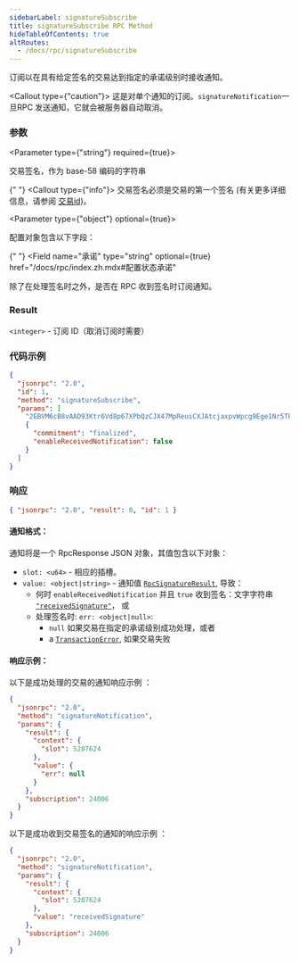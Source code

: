 ```yaml
---
sidebarLabel: signatureSubscribe
title: signatureSubscribe RPC Method
hideTableOfContents: true
altRoutes:
  - /docs/rpc/signatureSubscribe
---
```


订阅以在具有给定签名的交易达到指定的承诺级别时接收通知。

<Callout type={"caution"}>
  这是对单个通知的订阅。`signatureNotification`一旦RPC
  发送通知，它就会被服务器自动取消。
</Callout>

<DocSideBySide>

<DocLeftSide>

### 参数

<Parameter type={"string"} required={true}>

交易签名，作为 base-58 编码的字符串

{" "}
<Callout type={"info"}>
  交易签名必须是交易的第一个签名 (有关更多详细信息，请参阅
  [交易id](/docs/terminology.md#transaction-id))。
</Callout>

</Parameter>

<Parameter type={"object"} optional={true}>

配置对象包含以下字段：

{" "}
<Field
  name="承诺"
  type="string"
  optional={true}
  href="/docs/rpc/index.zh.mdx#配置状态承诺"
></Field>

<Field name="启用接收通知" type="bool" optional={true}>

除了在处理签名时之外，是否在 RPC 收到签名时订阅通知。

</Field>

</Parameter>

### Result

`<integer>` - 订阅 ID（取消订阅时需要）

</DocLeftSide>

<DocRightSide>

### 代码示例

```json
{
  "jsonrpc": "2.0",
  "id": 1,
  "method": "signatureSubscribe",
  "params": [
    "2EBVM6cB8vAAD93Ktr6Vd8p67XPbQzCJX47MpReuiCXJAtcjaxpvWpcg9Ege1Nr5Tk3a2GFrByT7WPBjdsTycY9b",
    {
      "commitment": "finalized",
      "enableReceivedNotification": false
    }
  ]
}
```

### 响应

```json
{ "jsonrpc": "2.0", "result": 0, "id": 1 }
```

</DocRightSide>
</DocSideBySide>

#### 通知格式：

通知将是一个 RpcResponse JSON 对象，其值包含以下对象：

- `slot: <u64>` - 相应的插槽。
- `value: <object|string>` - 通知值
  [`RpcSignatureResult`](https://github.com/solana-labs/solana/blob/6d28fd455b07e3557fc6c0c3ddf3ba03e3fe8482/rpc-client-api/src/response.rs#L265-L268),
  导致：
  - 何时 `enableReceivedNotification` 并且 `true` 收到签名：文字字符串
    [`"receivedSignature"`](https://github.com/solana-labs/solana/blob/6d28fd455b07e3557fc6c0c3ddf3ba03e3fe8482/rpc-client-api/src/response.rs#L286-L288)，
    或
  - 处理签名时: `err: <object|null>`:
    - `null` 如果交易在指定的承诺级别成功处理，或者
    - a
      [`TransactionError`](https://github.com/solana-labs/solana/blob/6d28fd455b07e3557fc6c0c3ddf3ba03e3fe8482/sdk/src/transaction/error.rs#L15-L164),
      如果交易失败

#### 响应示例：

以下是成功处理的交易的通知响应示例 ：

```json
{
  "jsonrpc": "2.0",
  "method": "signatureNotification",
  "params": {
    "result": {
      "context": {
        "slot": 5207624
      },
      "value": {
        "err": null
      }
    },
    "subscription": 24006
  }
}
```

以下是成功收到交易签名的通知的响应示例 ：

```json
{
  "jsonrpc": "2.0",
  "method": "signatureNotification",
  "params": {
    "result": {
      "context": {
        "slot": 5207624
      },
      "value": "receivedSignature"
    },
    "subscription": 24006
  }
}
```
